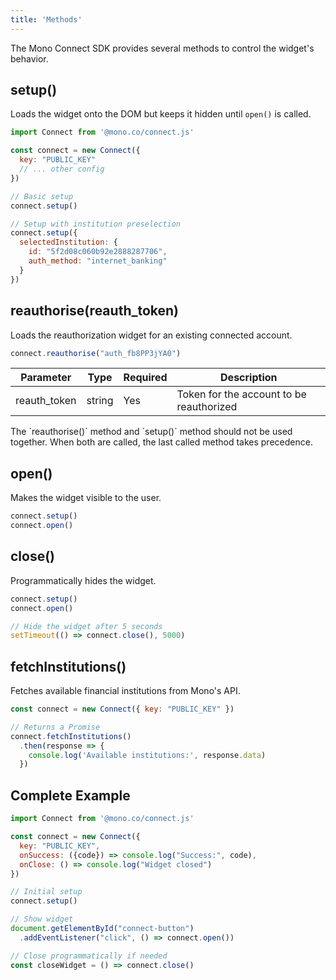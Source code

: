 ```yaml
---
title: 'Methods'
---
```


The Mono Connect SDK provides several methods to control the widget's behavior.

## setup()

Loads the widget onto the DOM but keeps it hidden until `open()` is called.

```javascript
import Connect from '@mono.co/connect.js'

const connect = new Connect({
  key: "PUBLIC_KEY"
  // ... other config
})

// Basic setup
connect.setup()

// Setup with institution preselection
connect.setup({
  selectedInstitution: {
    id: "5f2d08c060b92e2888287706",
    auth_method: "internet_banking"
  }
})
```

## reauthorise(reauth_token)

Loads the reauthorization widget for an existing connected account.

```javascript
connect.reauthorise("auth_fb8PP3jYA0")
```

| Parameter | Type | Required | Description |
|-----------|------|----------|-------------|
| reauth_token | string | Yes | Token for the account to be reauthorized |

<Note>
The `reauthorise()` method and `setup()` method should not be used together. When both are called, the last called method takes precedence.
</Note>

## open()

Makes the widget visible to the user.

```javascript
connect.setup()
connect.open()
```

## close()

Programmatically hides the widget.

```javascript
connect.setup()
connect.open()

// Hide the widget after 5 seconds
setTimeout(() => connect.close(), 5000)
```

## fetchInstitutions()

Fetches available financial institutions from Mono's API.

```javascript
const connect = new Connect({ key: "PUBLIC_KEY" })

// Returns a Promise
connect.fetchInstitutions()
  .then(response => {
    console.log('Available institutions:', response.data)
  })
```

## Complete Example

```javascript
import Connect from '@mono.co/connect.js'

const connect = new Connect({
  key: "PUBLIC_KEY",
  onSuccess: ({code}) => console.log("Success:", code),
  onClose: () => console.log("Widget closed")
})

// Initial setup
connect.setup()

// Show widget
document.getElementById("connect-button")
  .addEventListener("click", () => connect.open())

// Close programmatically if needed
const closeWidget = () => connect.close()
```